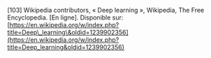 \[103\]	Wikipedia contributors, « Deep learning », Wikipedia, The Free Encyclopedia. \[En ligne\]. Disponible sur: [https://en.wikipedia.org/w/index.php?title=Deep\_learning\&oldid=1239902356](https://en.wikipedia.org/w/index.php?title=Deep_learning&oldid=1239902356)